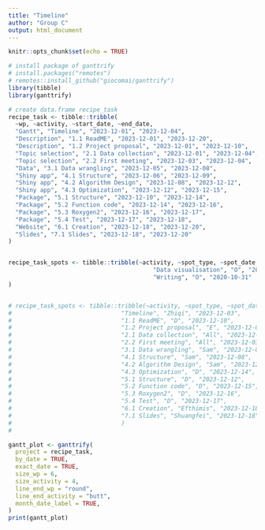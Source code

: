 ```yaml
---
title: "Timeline"
author: "Group C"
output: html_document
---
```


```r
knitr::opts_chunk$set(echo = TRUE)
```

```r
# install package of ganttrify
# install.packages("remotes")
# remotes::install_github("giocomai/ganttrify")
library(tibble)
library(ganttrify)
```


```r
# create data.frame recipe_task
recipe_task <- tibble::tribble(
  ~wp, ~activity, ~start_date, ~end_date,
  "Gantt", "Timeline", "2023-12-01", "2023-12-04",
  "Description", "1.1 ReadME", "2023-12-01", "2023-12-20",
  "Description", "1.2 Project proposal", "2023-12-01", "2023-12-10",
  "Topic selection", "2.1 Data collection", "2023-12-01", "2023-12-04", 
  "Topic selection", "2.2 First meeting", "2023-12-03", "2023-12-04",
  "Data", "3.1 Data wrangling", "2023-12-05", "2023-12-08",
  "Shiny app", "4.1 Structure", "2023-12-06", "2023-12-09",
  "Shiny app", "4.2 Algorithm Design", "2023-12-08", "2023-12-12",
  "Shiny app", "4.3 Optimization", "2023-12-12", "2023-12-15",
  "Package", "5.1 Structure", "2023-12-10", "2023-12-14",
  "Package", "5.2 Function code", "2023-12-14", "2023-12-16",
  "Package", "5.3 Roxygen2", "2023-12-16", "2023-12-17",
  "Package", "5.4 Test", "2023-12-17", "2023-12-18",
  "Website", "6.1 Creation", "2023-12-18", "2023-12-20",
  "Slides", "7.1 Slides", "2023-12-18", "2023-12-20"
)


recipe_task_spots <- tibble::tribble(~activity, ~spot_type, ~spot_date,
                                         "Data visualisation", "O", "2020-10-30",
                                         "Writing", "O", "2020-10-31"
)


# recipe_task_spots <- tibble::tribble(~activity, ~spot_type, ~spot_date,
#                               "Timeline", "Zhiqi", "2023-12-03",    
#                               "1.1 ReadME", "D", "2023-12-10",
#                               "1.2 Project proposal", "E", "2023-12-05",
#                               "2.1 Data collection", "All", "2023-12-03",
#                               "2.2 First meeting", "All", "2023-12-03",
#                               "3.1 Data wrangling", "Sam", "2023-12-07",
#                               "4.1 Structure", "Sam", "2023-12-08",
#                               "4.2 Algorithm Design", "Sam", "2023-12-10",
#                               "4.3 Optimization", "D", "2023-12-14",
#                               "5.1 Structure", "D", "2023-12-12",
#                               "5.2 Function code", "D", "2023-12-15",
#                               "5.3 Roxygen2", "D", "2023-12-16",
#                               "5.4 Test", "D", "2023-12-17",
#                               "6.1 Creation", "Efthimis", "2023-12-18",
#                               "7.1 Slides", "Shuangfei", "2023-12-18",
#                               )
# 

```


```r
gantt_plot <- ganttrify(
  project = recipe_task,
  by_date = TRUE,
  exact_date = TRUE,
  size_wp = 6,
  size_activity = 4,
  line_end_wp = "round",
  line_end_activity = "butt",
  month_date_label = TRUE,
)
print(gantt_plot)
```



